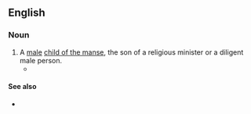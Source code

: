 ==English==

===Noun===
{{en-noun|sons of the manse}}

# A [[male]] [[child of the manse]], the son of a religious minister or a diligent male person.
#* {{quote-journal|en|title=The making of {{w|Gordon Brown}}|work={{w|The Daily Telegraph|The Telegraph}}|date=9 June 2007|text=The next prime minister is always referred to as a '''son of the manse''', but what was his Scottish upbringing really like?}}

====See also====
* {{l|en|daughter of the manse}}

{{C|en|Male people}}